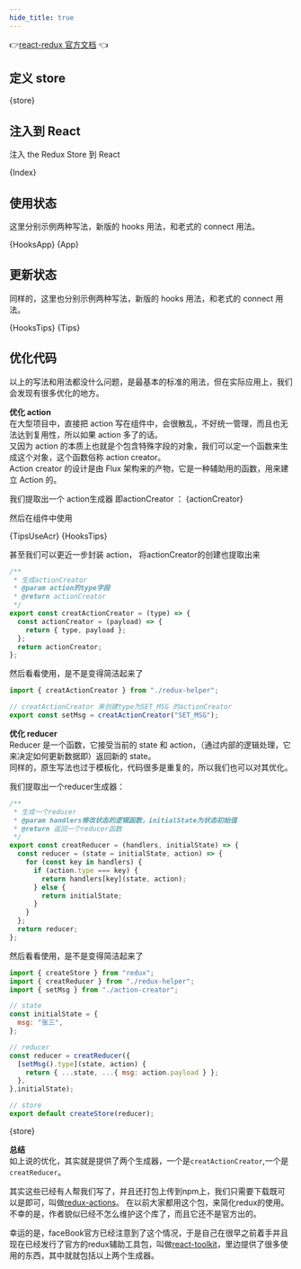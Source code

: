```yaml
---
hide_title: true
---
```



👉[react-redux 官方文档](https://react-redux.js.org) 👈




## 定义 store

<CodeBlock language="js" title="src/store/index.js">
  {store}
</CodeBlock>

## 注入到 React

注入 the Redux Store 到 React

<CodeBlock language="jsx" title="src/index.jsx">
  {Index}
</CodeBlock>

## 使用状态

这里分别示例两种写法，新版的 hooks 用法，和老式的 connect 用法。

<Tabs>
  <TabItem value="新版用法" label="新版用法" default>
    <CodeBlock language="jsx" title="src/App.jsx">{HooksApp}</CodeBlock>
  </TabItem>

  <TabItem value="传统用法" label="传统用法">
    <CodeBlock language="jsx" title="src/App.jsx">{App}</CodeBlock>
  </TabItem>
</Tabs>

## 更新状态

同样的，这里也分别示例两种写法，新版的 hooks 用法，和老式的 connect 用法。

<Tabs>
  <TabItem value="新版用法" label="新版用法" default>
    <CodeBlock language="jsx" title="src/components/Tips.jsx">{HooksTips}</CodeBlock>
  </TabItem>

  <TabItem value="传统用法" label="传统用法">
    <CodeBlock language="jsx" title="src/components/Tips.jsx">{Tips}</CodeBlock>
  </TabItem>
</Tabs>

## 优化代码

以上的写法和用法都没什么问题，是最基本的标准的用法，但在实际应用上，我们会发现有很多优化的地方。

**优化 action**  
在大型项目中，直接把 action 写在组件中，会很散乱，不好统一管理，而且也无法达到复用性，所以如果 action 多了的话。  
又因为 action 的本质上也就是个包含特殊字段的对象，我们可以定一个函数来生成这个对象，这个函数俗称 action creator。  
Action creator 的设计是由 Flux 架构来的产物，它是一种辅助用的函数，用来建立 Action 的。

我们提取出一个 action生成器 即actionCreator ：
<CodeBlock language="js" title="src/store/action-creator.js">
  {actionCreator}
</CodeBlock>

然后在组件中使用

<Tabs>
  <TabItem value="使用actionCreator传递action" label="使用actionCreator传递action" default>
    <CodeBlock language="jsx" title="src/components/Tips.jsx">{TipsUseAcr}</CodeBlock>
  </TabItem>

  <TabItem value="直接传递action" label="直接传递action">
    <CodeBlock language="jsx" title="src/components/Tips.jsx">{HooksTips}</CodeBlock>
  </TabItem>
</Tabs>

甚至我们可以更近一步封装 action， 将actionCreator的创建也提取出来

```javascript title="src/store/redux-helper.js"
/**
 * 生成actionCreator
 * @param action的type字段
 * @return actionCreator
 */
export const creatActionCreator = (type) => {
  const actionCreator = (payload) => {
    return { type, payload };
  };
  return actionCreator;
};
```

然后看看使用，是不是变得简洁起来了

```javascript title="src/store/action-creator.js"
import { creatActionCreator } from "./redux-helper";

// creatActionCreator 来创建type为SET_MSG 的actionCreator
export const setMsg = creatActionCreator("SET_MSG");
```

**优化 reducer**  
Reducer 是一个函数，它接受当前的 state 和 action，（通过内部的逻辑处理，它来决定如何更新数据即）返回新的 state。  
同样的，原生写法也过于模板化，代码很多是重复的，所以我们也可以对其优化。

我们提取出一个reducer生成器：

```javascript title="src/store/redux-helper.js"
/**
 * 生成一个reducer
 * @param handlers修改状态的逻辑函数，initialState为状态初始值
 * @return 返回一个reducer函数
 */
export const creatReducer = (handlers, initialState) => {
  const reducer = (state = initialState, action) => {
    for (const key in handlers) {
      if (action.type === key) {
        return handlers[key](state, action);
      } else {
        return initialState;
      }
    }
  };
  return reducer;
};
```

然后看看使用，是不是变得简洁起来了

<Tabs>
  <TabItem value="优化后" label="优化后" default>

```js title="src/store/index.js"
import { createStore } from "redux";
import { creatReducer } from "./redux-helper";
import { setMsg } from "./action-creator";

// state
const initialState = {
  msg: "张三",
};

// reducer
const reducer = creatReducer({
  [setMsg().type](state, action) {
    return { ...state, ...{ msg: action.payload } };
  },
},initialState);

// store
export default createStore(reducer);
```

  </TabItem>

  <TabItem value="优化前" label="优化前">
    <CodeBlock language="js" title="src/store/index.js">
      {store}
    </CodeBlock>
  </TabItem>
</Tabs>

**总结**     
如上说的优化，其实就是提供了两个生成器，一个是`creatActionCreator`,一个是`creatReducer`。

其实这些已经有人帮我们写了，并且还打包上传到npm上，我们只需要下载既可以是即可，叫做[redux-actions](https://github.com/redux-utilities/redux-actions)。
在以前大家都用这个包，来简化redux的使用。不幸的是，作者貌似已经不怎么维护这个库了，而且它还不是官方出的。

幸运的是，faceBook官方已经注意到了这个情况，于是自己在很早之前着手并且现在已经发行了官方的redux辅助工具包，叫做[react-toolkit](https://redux-toolkit.js.org)，里边提供了很多使用的东西，其中就就包括以上两个生成器。